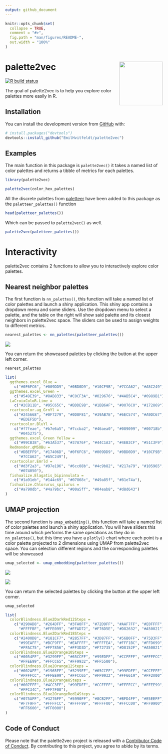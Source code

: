 ```yaml
---
output: github_document
---
```


<!-- README.md is generated from README.Rmd. Please edit that file -->

```r
knitr::opts_chunk$set(
  collapse = TRUE,
  comment = "#>",
  fig.path = "man/figures/README-",
  out.width = "100%"
)
```

# palette2vec <img src='man/figures/logo.png' align="right" height="139" />

<!-- badges: start -->
[![R build status](https://github.com/EmilHvitfeldt/palette2vec/workflows/R-CMD-check/badge.svg)](https://github.com/EmilHvitfeldt/palette2vec/actions)
<!-- badges: end -->

The goal of palette2vec is to help you explore color palettes more easily in R.

## Installation

You can install the development version from [GitHub](http://github.com/) with:

``` r
# install.packages("devtools")
devtools::install_github("EmilHvitfeldt/palette2vec")
```

## Examples

The main function in this package is `palette2vec()` it takes a named list of color palettes and returns a tibble of metrics for each palettes. 

```r
library(palette2vec)

palette2vec(color_hex_palettes)
```

All the discrete palettes from [paletteer](https://emilhvitfeldt.github.io/paletteer/) have been added to this package as the `paletteer_palettes()` function

```r
head(paletteer_palettes())
```

Which can be passed to `palette2vec()` as well.

```r
palette2vec(paletteer_palettes())
```

# Interactivity

palette2vec contains 2 functions to allow you to interactively explore color palettes.

## Nearest neighbor palettes

The first function is `nn_palettes()`, this function will take a named list of color palettes and launch a shiny application. This shiny app contains a dropdown menu and some sliders. Use the dropdown menu to select a palette, and the table on the right will show said palette and its closest neighbors in palette2vec space. The sliders can be used to assign weights to different metrics.

```r
nearest_palettes <- nn_palettes(paletteer_palettes())
```

![](man/figures/nn_palettes.png)

You can return the showcased palettes by clicking the button at the upper left corner.

```r
nearest_palettes
```

```r
list(
  ggthemes.excel_Blue = 
    c("#0F6FC6", "#009DD9", "#0BD0D9", "#10CF9B", "#7CCA62", "#A5C249"), 
  ggthemes.excel_Green = 
    c("#549E39", "#8AB833", "#C0CF3A", "#029676", "#4AB5C4", "#0989B1"), 
  LaCroixColoR.Lime = 
    c("#2CB11B", "#95C65C", "#BDDE9B", "#1BB6AF", "#0076C0", "#172869"), 
  rcartocolor.ag_GrnYl = 
    c("#245668", "#0F7279", "#0D8F81", "#39AB7E", "#6EC574", "#A9DC67", 
      "#EDEF5D"), 
  rcartocolor.BluYl = 
    c("#f7feae", "#b7e6a5", "#7ccba2", "#46aea0", "#089099", "#00718b", 
      "#045275"), 
  ggthemes.excel_Green_Yellow = 
    c("#99CB38", "#63A537", "#37A76F", "#44C1A3", "#4EB3CF", "#51C3F9"), 
  Redmonder.qMSOBu = 
    c("#DBEFF9", "#17406D", "#0F6FC6", "#009DD9", "#0BD0D9", "#10CF9B", 
      "#7CCA62", "#A5C249"), 
  rcartocolor.Emrld = 
    c("#d3f2a3", "#97e196", "#6cc08b", "#4c9b82", "#217a79", "#105965", 
      "#074050"), 
  fishualize.Elagatis_bipinnulata = 
    c("#1a91eb", "#144c69", "#07868c", "#49a85f", "#81e74a"), 
  fishualize.Chlorurus_spilurus = 
    c("#a790db", "#4a79bc", "#00a5ff", "#04eab8", "#d8d643")
)
```

## UMAP projection

The second function is `umap_embedding()`, this function will take a named list of color palettes and launch a shiny application. You will have sliders this time around which performs the same operations as they do in `nn_palettes()`, but this time you have a `plotly()` chart where each point is a color palette projected to 2 dimensions using UMAP from palette2vec space. You can selection different regions and the corresponding palettes will be showcased

```r
umap_selected <- umap_embedding(paletteer_palettes())
```

![](man/figures/umap1.png)

![](man/figures/umap2.png)

You can return the selected palettes by clicking the button at the upper left corner.

```r
umap_selected
```

```r
list(
  colorBlindness.Blue2DarkRed12Steps = 
    c("#290AD8", "#264DFF", "#3FA0FF", "#72D9FF", "#AAF7FF", "#E0FFFF", 
      "#FFFFBF", "#FFE099", "#FFAD72", "#F76D5E", "#D82632", "#A50021"), 
  colorBlindness.Blue2DarkRed18Steps = 
    c("#2400D8", "#181CF7", "#2857FF", "#3D87FF", "#56B0FF", "#75D3FF", 
      "#99EAFF", "#BCF9FF", "#EAFFFF", "#FFFFEA", "#FFF1BC", "#FFD699", 
      "#FFAC75", "#FF7856", "#FF3D3D", "#F72735", "#D8152F", "#A50021"), 
  colorBlindness.Blue2Orange10Steps = 
    c("#0054FF", "#3299FF", "#65CCFF", "#99EDFF", "#CCFFFF", "#FFFFCC", 
      "#FFEE99", "#FFCC65", "#FF9932", "#FF5500"), 
  colorBlindness.Blue2Orange12Steps = 
    c("#002AFF", "#1965FF", "#3299FF", "#65CCFF", "#99EDFF", "#CCFFFF", 
      "#FFFFCC", "#FFEE99", "#FFCC65", "#FF9932", "#FF6619", "#FF2A00"), 
  colorBlindness.Blue2Orange8Steps = 
    c("#007FFF", "#4CC3FF", "#99EDFF", "#CCFFFF", "#FFFFCC", "#FFEE99", 
      "#FFC34C", "#FF7F00"), 
  colorBlindness.Blue2OrangeRed14Steps = 
    c("#075AFF", "#3276FF", "#5990FF", "#8CB2FF", "#BFD4FF", "#E5EEFF", 
      "#F7F9FF", "#FFFFCC", "#FFFF99", "#FFFF00", "#FFCC00", "#FF9900", 
      "#FF6600", "#FF0000")
)
```

## Code of Conduct

Please note that the palette2vec project is released with a [Contributor Code of Conduct](https://contributor-covenant.org/version/2/0/CODE_OF_CONDUCT.html). By contributing to this project, you agree to abide by its terms.
